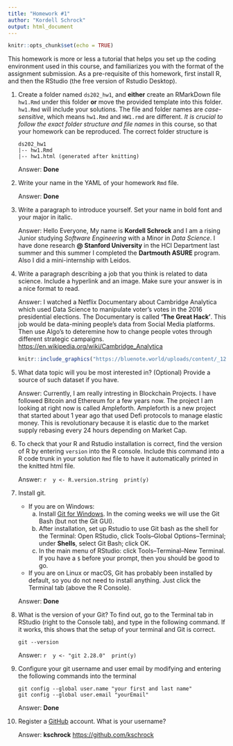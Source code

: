 ```yaml
---
title: "Homework #1"
author: "Kordell Schrock"
output: html_document
---
```


```r
knitr::opts_chunk$set(echo = TRUE)
```

This homework is more or less a tutorial that helps you set up the coding environment used in this course, and familiarizes you with the format of the assignment submission. 
As a pre-requisite of this homework, first install R, and then the RStudio (the free version of Rstudio Desktop). 

1. Create a folder named `ds202_hw1`, and **either** create an RMarkDown file `hw1.Rmd` under this folder **or** move the provided template into this folder. `hw1.Rmd` will include your solutions. The file and folder names are *case-sensitive*, which means `hw1.Rmd` and `HW1.rmd` are different. *It is crucial to follow the exact folder structure and file names* in this course, so that your homework can be reproduced. The correct folder structure is

    ```
    ds202_hw1
    |-- hw1.Rmd
    |-- hw1.html (generated after knitting)
    ```
    
    Answer: **Done** 

2. Write your name in the YAML of your homework `Rmd` file.

    Answer: **Done**

3. Write a paragraph to introduce yourself. Set your name in bold font and your major in italic. 

    Answer: Hello Everyone, My name is **Kordell Schrock** and I am a rising Junior studying *Software Engineering* with a Minor in *Data Science*. I have done research **@ Stanford University** in the HCI Department last summer and this summer I completed the **Dartmouth ASURE** program. Also I did a mini-internship with Leidos.
  
4. Write a paragraph describing a job that you think is related to data science. Include a hyperlink and an image. Make sure your answer is in a nice format to read. 

    Answer: I watched a Netflix Documentary about Cambridge Analytica which used Data Science to manipulate voter's votes in the 2016 presidential elections. The Documentary is called **'The Great Hack'**. This job would be data-mining people's data from Social Media platforms. Then use Algo's to deteremine how to change people votes through different strategic campaigns. <https://en.wikipedia.org/wiki/Cambridge_Analytica> 
```r
knitr::include_graphics("https://bluenote.world/uploads/content/_1200x1200_fit_center-center_85_none/pic-1.png")
```
    
  
5. What data topic will you be most interested in? (Optional) Provide a source of such dataset if you have.

    Answer: Currently, I am really intresting in Blockchain Projects. I have followed Bitcoin and Ethereum for a few years now. The project I am looking at right now is called Ampleforth. Ampleforth is a new project that started about 1 year ago that used Defi protocols to manage elastic money. This is revolutionary because it is elastic due to the market supply rebasing every 24 hours depending on Market Cap.  
  
6. To check that your R and Rstudio installation is correct, find the version of R by entering `version` into the R console. Include this command into a R code trunk in your solution `Rmd` file to have it automatically printed in the knitted html file. 

    Answer: 
    ```r
    y <- R.version.string
    print(y)
    ```
  
7. Install git. 
    - If you are on Windows: 
        a. Install [Git for Windows](https://gitforwindows.org/). In the coming weeks we will use the Git Bash (but not the Git GUI). 
        b. After installation, set up Rstudio to use Git bash as the shell for the Terminal: Open RStudio, click Tools--Global Options--Terminal; under **Shells**, select Git Bash; click OK. 
        c. In the main menu of RStudio: click Tools--Terminal--New Terminal. If you have a `$` before your prompt, then you should be good to go.
    - If you are on Linux or macOS, Git has probably been installed by default, so you do not need to install anything. Just click the Terminal tab (above the R Console).

    Answer: **Done**
  
8. What is the version of your Git? To find out, go to the Terminal tab in RStudio (right to the Console tab), and type in the following command. If it works, this shows that the setup of your terminal and Git is correct. 
<!-- Then explore the bash command line and Git. -->

    ```
    git --version
    ```

    Answer: 
     ```r
    y <- "git 2.28.0"
    print(y)
    ```
  
9. Configure your git username and user email by modifying and entering the following commands into the terminal

    ```
    git config --global user.name "your first and last name"
    git config --global user.email "yourEmail"
    ```

    Answer: **Done**
  

10. Register a [GitHub](https://www.github.com) account. What is your username?

    Answer: **kschrock** <https://github.com/kschrock>